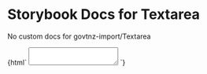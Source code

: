 

# Storybook Docs for Textarea

<Meta title="govtnz-import/Textarea" />

No custom docs for govtnz-import/Textarea

<Preview>
  <Story name="Textarea" height="100px">
    {html`
      <textarea
        class="g-textarea"
        name="example"
        autocomplete="example"
      ></textarea>
    `}
  </Story>
</Preview>
